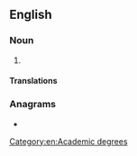 {{also|masters|Masters|másters}}
==English==

===Noun===
{{en-noun|master's}}

# {{clipping of|en|master's degree}}

====Translations====
{{trans-see|master's degree}}

===Anagrams===
* {{anagrams|en|a=aemrsst|Amsters|Streams|mastres|matress|ramsets|remasts|streams}}

[[Category:en:Academic degrees]]